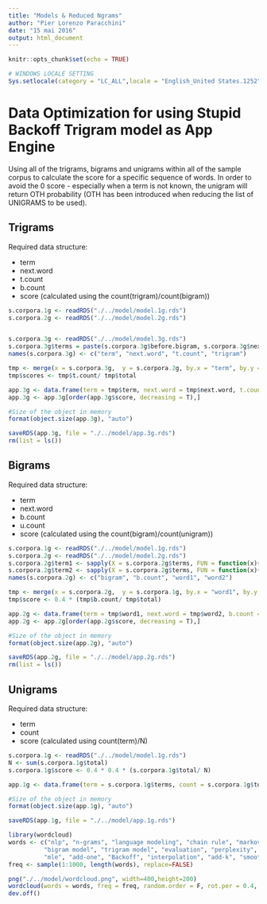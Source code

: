 ```yaml
---
title: "Models & Reduced Ngrams"
author: "Pier Lorenzo Paracchini"
date: "15 mai 2016"
output: html_document
---
```


```r
knitr::opts_chunk$set(echo = TRUE)

# WINDOWS LOCALE SETTING
Sys.setlocale(category = "LC_ALL",locale = "English_United States.1252")
```

# Data Optimization for using Stupid Backoff Trigram model as App Engine

Using all of the trigrams, bigrams and unigrams within all of the sample corpus to calculate the score for a specific sequence of words. In order to avoid the 0 score - especially when a term is not known, the unigram will return OTH probability (OTH has been introduced when reducing the list of UNIGRAMS to be used).

## Trigrams

Required data structure:

* term
* next.word
* t.count
* b.count
* score (calculated using the count(trigram)/count(bigram))


```r
s.corpora.1g <- readRDS("./../model/model.1g.rds")
s.corpora.2g <- readRDS("./../model/model.2g.rds")


s.corpora.3g <- readRDS("./../model/model.3g.rds")
s.corpora.3g$terms = paste(s.corpora.3g$before.bigram, s.corpora.3g$next.word)
names(s.corpora.3g) <- c("term", "next.word", "t.count", "trigram")

tmp <- merge(x = s.corpora.3g,  y = s.corpora.2g, by.x = "term", by.y = "terms", all.x = T)
tmp$scores <- tmp$t.count/ tmp$total

app.3g <- data.frame(term = tmp$term, next.word = tmp$next.word, t.count = tmp$t.count, b.count = tmp$total, score = tmp$scores)
app.3g <- app.3g[order(app.3g$score, decreasing = T),]

#Size of the object in memory
format(object.size(app.3g), "auto")

saveRDS(app.3g, file = "./../model/app.3g.rds")
rm(list = ls())
```

## Bigrams

Required data structure:

* term
* next.word
* b.count
* u.count
* score (calculated using the count(bigram)/count(unigram))


```r
s.corpora.1g <- readRDS("./../model/model.1g.rds")
s.corpora.2g <- readRDS("./../model/model.2g.rds")
s.corpora.2g$term1 <- sapply(X = s.corpora.2g$terms, FUN = function(x){unlist(strsplit(x, " "))[1]})
s.corpora.2g$term2 <- sapply(X = s.corpora.2g$terms, FUN = function(x){unlist(strsplit(x, " "))[2]})
names(s.corpora.2g) <- c("bigram", "b.count", "word1", "word2")

tmp <- merge(x = s.corpora.2g,  y = s.corpora.1g, by.x = "word1", by.y = "terms", all.x = T)
tmp$score <- 0.4 * (tmp$b.count/ tmp$total)

app.2g <- data.frame(term = tmp$word1, next.word = tmp$word2, b.count = tmp$b.count, u.count = tmp$total, score = tmp$score)
app.2g <- app.2g[order(app.2g$score, decreasing = T),]

#Size of the object in memory
format(object.size(app.2g), "auto")

saveRDS(app.2g, file = "./../model/app.2g.rds")
rm(list = ls())
```

## Unigrams

Required data structure:

* term
* count
* score (calculated using count(term)/N)


```r
s.corpora.1g <- readRDS("./../model/model.1g.rds")
N <- sum(s.corpora.1g$total)
s.corpora.1g$score <- 0.4 * 0.4 * (s.corpora.1g$total/ N)

app.1g <- data.frame(term = s.corpora.1g$terms, count = s.corpora.1g$total, score = s.corpora.1g$score)

#Size of the object in memory
format(object.size(app.1g), "auto")

saveRDS(app.1g, file = "./../model/app.1g.rds")
```


```r
library(wordcloud)
words <- c("nlp", "n-grams", "language modeling", "chain rule", "markov assumprion", "unigram model",
          "bigram model", "trigram model", "evaluation", "perplexity", "shannon game", "overfitting",
          "mle", "add-one", "Backoff", "interpolation", "add-k", "smoothing","Good-Turing", "Kneser-Ney")
freq <- sample(1:1000, length(words), replace=FALSE)

png("./../model/wordcloud.png", width=400,height=200)
wordcloud(words = words, freq = freq, random.order = F, rot.per = 0.4, scale = c(4,.4))
dev.off()

```

